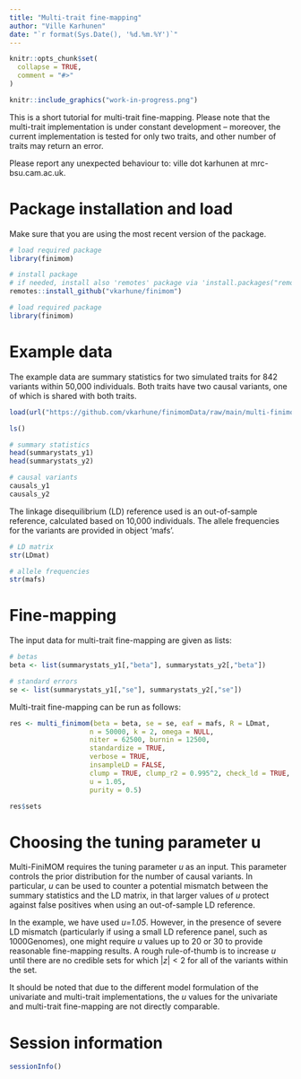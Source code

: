 ```yaml
---
title: "Multi-trait fine-mapping"
author: "Ville Karhunen"
date: "`r format(Sys.Date(), '%d.%m.%Y')`"
---
```


```r
knitr::opts_chunk$set(
  collapse = TRUE,
  comment = "#>"
)
```

```r

knitr::include_graphics("work-in-progress.png")

```


This is a short tutorial for multi-trait fine-mapping.
Please note that the multi-trait implementation is under constant development -- moreover, the current implementation is tested for only two traits, and other number of traits may return an error.

Please report any unexpected behaviour to: ville dot karhunen at mrc-bsu.cam.ac.uk.

# Package installation and load

Make sure that you are using the most recent version of the package.

```r

# load required package
library(finimom)

```


```r

# install package
# if needed, install also 'remotes' package via 'install.packages("remotes")'
remotes::install_github("vkarhune/finimom")

# load required package
library(finimom)

```



# Example data

The example data are summary statistics for two simulated traits for 842 variants within 50,000 individuals.
Both traits have two causal variants, one of which is shared with both traits.

```r

load(url("https://github.com/vkarhune/finimomData/raw/main/multi-finimom_example.RData"))

ls()

# summary statistics
head(summarystats_y1)
head(summarystats_y2)

# causal variants
causals_y1
causals_y2

```

The linkage disequilibrium (LD) reference used is an out-of-sample reference, calculated based on 10,000 individuals.
The allele frequencies for the variants are provided in object 'mafs'.


```r

# LD matrix
str(LDmat)

# allele frequencies
str(mafs)


```




# Fine-mapping

The input data for multi-trait fine-mapping are given as lists:

```r


# betas
beta <- list(summarystats_y1[,"beta"], summarystats_y2[,"beta"])

# standard errors
se <- list(summarystats_y1[,"se"], summarystats_y2[,"se"])


```

Multi-trait fine-mapping can be run as follows:

```r

res <- multi_finimom(beta = beta, se = se, eaf = mafs, R = LDmat,
                    n = 50000, k = 2, omega = NULL,
                    niter = 62500, burnin = 12500,
                    standardize = TRUE,
                    verbose = TRUE,
                    insampleLD = FALSE,
                    clump = TRUE, clump_r2 = 0.995^2, check_ld = TRUE,
                    u = 1.05,
                    purity = 0.5)

res$sets

```

# Choosing the tuning parameter u

Multi-FiniMOM requires the tuning parameter *u* as an input.
This parameter controls the prior distribution for the number of causal variants.
In particular, *u* can be used to counter a potential mismatch between the summary statistics and the LD matrix, in that larger values of *u* protect against false positives when using an out-of-sample LD reference.

In the example, we have used *u=1.05*.
However, in the presence of severe LD mismatch (particularly if using a small LD reference panel, such as 1000Genomes), one might require *u* values up to 20 or 30 to provide reasonable fine-mapping results.
A rough rule-of-thumb is to increase *u* until there are no credible sets for which $|z|<2$ for all of the variants within the set.

It should be noted that due to the different model formulation of the univariate and multi-trait implementations, the *u* values for the univariate and multi-trait fine-mapping are not directly comparable.

# Session information

```r

sessionInfo()

```
